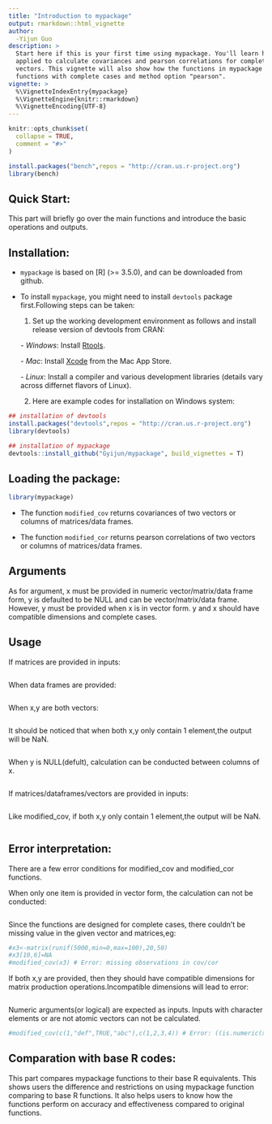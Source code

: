 ```yaml
---
title: "Introduction to mypackage"
output: rmarkdown::html_vignette
author:
  -Yijun Guo
description: >
  Start here if this is your first time using mypackage. You'll learn how the functions can be  
  applied to calculate covariances and pearson correlations for complete matrix,data frame and 
  vectors. This vignette will also show how the functions in mypackage compare to base R   
  functions with complete cases and method option "pearson".
vignette: >
  %\VignetteIndexEntry{mypackage}
  %\VignetteEngine{knitr::rmarkdown}
  %\VignetteEncoding{UTF-8}
---
```


```r
knitr::opts_chunk$set(
  collapse = TRUE,
  comment = "#>"
)
```

```r
install.packages("bench",repos = "http://cran.us.r-project.org")
library(bench)
```

## Quick Start:

This part will briefly go over the main functions and introduce the basic operations and outputs.

## Installation:

*  `mypackage` is based on [R] (>= 3.5.0), and can be downloaded from github.

*  To install `mypackage`, you might need to install `devtools` package first.Following steps can be taken:
   
   (1) Set up the working development environment as follows and install release version of devtools from CRAN:
   
     *- Windows*: Install [Rtools](https://cran.r-project.org/bin/windows/Rtools/).
       
     *- Mac*: Install [Xcode](https://developer.apple.com/xcode/) from the Mac App Store.
      
     *- Linux*: Install a compiler and various development libraries (details vary across differnet flavors of Linux).
    
   (2)  Here are example codes for installation on Windows system:
     
```r
## installation of devtools
install.packages("devtools",repos = "http://cran.us.r-project.org")
library(devtools)

## installation of mypackage
devtools::install_github("Gyijun/mypackage", build_vignettes = T)
```
   

## Loading the package:

```r
library(mypackage)
```

* The function `modified_cov` returns covariances of two vectors or columns of matrices/data frames. 

* The function `modified_cor` returns pearson correlations of two vectors or columns of matrices/data frames. 

## Arguments

As for argument, x must be provided in numeric vector/matrix/data frame form, y is defaulted to be NULL and can be vector/matrix/data frame. However, y must be provided when x is in vector form. y and x should have compatible dimensions and complete cases.

## Usage

If matrices are provided in inputs:
```r

```

When data frames are provided:
```r

```

When x,y are both vectors:
```r

```

It should be noticed that when both x,y only contain 1 element,the output will be NaN. 
```r

```

When y is NULL(defult), calculation can be conducted between columns of x.
```r

```



If matrices/dataframes/vectors are provided in inputs:
```r

```

Like modified_cov, if both x,y only contain 1 element,the output will be NaN. 
```r

```


## Error interpretation:

There are a few error conditions for modified_cov and modified_cor functions.

When only one item is provided in vector form, the calculation can not be conducted:
```r

```

Since the functions are designed for complete cases, there couldn't be missing value in the given vector and matrices,eg:
```r
#x3<-matrix(runif(5000,min=0,max=100),20,50)
#x3[10,6]=NA
#modified_cov(x3) # Error: missing observations in cov/cor
```


If both x,y are provided, then they should have compatible dimensions for matrix production operations.Incompatible dimensions will lead to error:
```r

```

Numeric arguments(or logical) are expected as inputs. Inputs with character elements or are not atomic vectors can not be calculated.
```r
#modified_cov(c(1,"def",TRUE,"abc"),c(1,2,3,4)) # Error: ((is.numeric(x) || is.logical(x)) & is.atomic(x)) is not TRUE
```


## Comparation with base R codes:

This part compares mypackage functions to their base R equivalents. This shows users the difference and restrictions on using mypackage function comparing to base R functions. It also helps users to know how the functions perform on accuracy and effectiveness compared to original functions. 
```r

```




